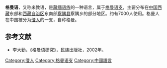 {{Infobox Language
|name=格曼语
|nativename=
|familycolor=漢藏語系
|states=[[印度|印度]]、[[中国|中国]]
|region=[[阿鲁纳恰尔邦|阿鲁纳恰尔邦]]、[[西藏|西藏]]东南
|speakers=7000
|fam1=[[漢藏語系|漢藏語系]]
|fam2=[[藏緬語族|藏緬語族]]
|fam3=[[格曼语支|格曼语支]]
|script=
|nation=
|iso1=无
|iso2=sit（其他汉藏语）
|iso3=mxj
}}
'''格曼语'''，又称米教语，是[[藏缅语族|藏缅语族]]的一种语言，属于[[格曼语支|格曼语支]]，主要分布在[[中国西藏|中国西藏]]东部和[[西藏自治区|西藏自治区]]东南部[[察隅县|察隅县]]察隅乡的部分地区。约有7000人使用。格曼人在中国被分为[[僜人|僜人]]的一支，自称格曼{{IPA|/kɯ<sup>31</sup>mɑn<sup>35</sup>/}}。

==参考文献==
*李大勤，《格曼语研究》，民族出版社，2002年。

{{中國語言}}
[[Category:僜人|Category:僜人]]
[[Category:格曼语支|Category:格曼语支]]
[[Category:中國語言|Category:中國語言]]